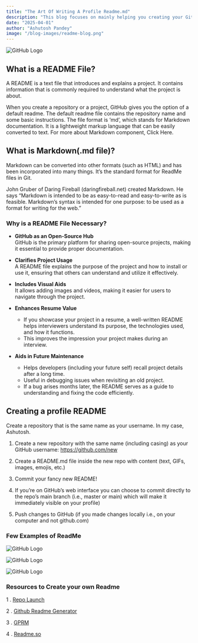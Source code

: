 ```yaml
---
title: "The Art Of Writing A Profile Readme.md"
description: "This blog focuses on mainly helping you creating your Github Profile Readme Step by Step"
date: "2025-04-01"
author: "Ashutosh Pandey"
image: "/blog-images/readme-blog.png"
---
```


![GitHub Logo](https://miro.medium.com/v2/resize:fit:1400/format:webp/1*f7P5NKuCph6FDclPBUQX3Q.png)


## What is a README File?
A README is a text file that introduces and explains a project. It contains information that is commonly required to understand what the project is about.

When you create a repository or a project, GitHub gives you the option of a default readme. The default readme file contains the repository name and some basic instructions. The file format is ‘md’, which stands for Markdown documentation. It is a lightweight markup language that can be easily converted to text. For more about Markdown component, Click Here.

## What is Markdown(.md file)?
Markdown can be converted into other formats (such as HTML) and has been incorporated into many things. It’s the standard format for ReadMe files in Git.

John Gruber of Daring Fireball (daringfireball.net) created Markdown. He says “Markdown is intended to be as easy-to-read and easy-to-write as is feasible. Markdown’s syntax is intended for one purpose: to be used as a format for writing for the web.”

### Why is a README File Necessary?

- **GitHub as an Open-Source Hub**  
  GitHub is the primary platform for sharing open-source projects, making it essential to provide proper documentation.

- **Clarifies Project Usage**  
  A README file explains the purpose of the project and how to install or use it, ensuring that others can understand and utilize it effectively.

- **Includes Visual Aids**  
  It allows adding images and videos, making it easier for users to navigate through the project.

- **Enhances Resume Value**  
  - If you showcase your project in a resume, a well-written README helps interviewers understand its purpose, the technologies used, and how it functions.  
  - This improves the impression your project makes during an interview.

- **Aids in Future Maintenance**  
  - Helps developers (including your future self) recall project details after a long time.  
  - Useful in debugging issues when revisiting an old project.  
  - If a bug arises months later, the README serves as a guide to understanding and fixing the code efficiently.
  
## Creating a profile README
Create a repository that is the same name as your username. In my case, Ashutosh.

1. Create a new repository with the same name (including casing) as your GitHub username: https://github.com/new

2. Create a README.md file inside the new repo with content (text, GIFs, images, emojis, etc.)

3. Commit your fancy new README!

4. If you’re on GitHub’s web interface you can choose to commit directly to the repo’s main branch (i.e., master or main) which will make it immediately visible on your profile)

5. Push changes to GitHub (if you made changes locally i.e., on your computer and not github.com)

### Few Examples of ReadMe

![GitHub Logo](/blog-images/img1.png)

![GitHub Logo](/blog-images/img2.png)

![GitHub Logo](/blog-images/img3.png)

### Resources to Create your own Readme 

1 . [Repo Launch](https://repolaunch.com/create) 

2 . [Github Readme Generator](https://rahuldkjain.github.io/gh-profile-readme-generator/)

3 . [GPRM](https://gprm.itsvg.in/)

4 . [Readme.so](https://readme.so/)